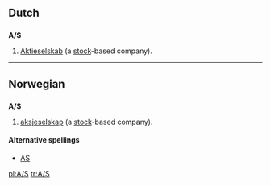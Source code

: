{{see|Appendix:Variations of "as"}}

==Dutch==
==={{abbreviation|lang=Dutch}}===
'''A/S'''
# {{law}} [[Aktieselskab]] (a [[stock]]-based company).

----

==Norwegian==
==={{abbreviation|lang=Norwegian}}===
'''A/S'''
# {{law}} [[aksjeselskap]] (a [[stock]]-based company).

====Alternative spellings====
*[[AS]]

[[pl:A/S]]
[[tr:A/S]]